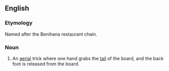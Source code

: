 ==English==
{{wikipedia|benihana (skateboarding trick)}}

===Etymology===
Named after the Benihana restaurant chain.

===Noun===
{{en-noun}}

# {{lb|en|skateboarding}} An [[aerial]] trick where one hand grabs the [[tail]] of the board, and the back foot is released from the board.